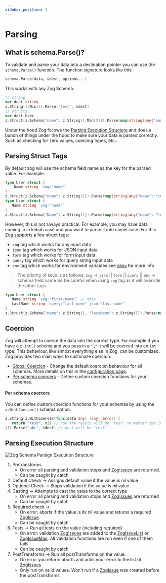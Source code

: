 ```yaml
---
sidebar_position: 3
---
```


# Parsing

## What is schema.Parse()?

To validate and parse your data into a destination pointer you can use the `schema.Parse()` function. The function signature looks like this:

```go
schema.Parse(data, &dest, options...)
```

This works with any Zog Schema:

```go
// string
var dest string
z.String().Min(3).Parse("test", &dest)
// structs
var dest User
z.Struct(z.Schema{"name": z.String().Min(3)}).Parse(map[string]any{"name": "test"}, &dest)
```

Under the hood Zog follows the [Parsing Execution Structure](#parsing-execution-structure) and does a bunch of things under the hood to make sure your data is parsed correctly. Such as checking for zero values, coercing types, etc...

## Parsing Struct Tags

By default zog will use the schema field name as the key for the parsed value. For example:

```go
type User struct {
	Name string `zog:"name"`
}
z.Struct(z.Schema{"name": z.String()}).Parse(map[string]any{"name": "test"}, &User{}) // note zog will fetch the value as map[name]
type User struct {
   Name string `zog:"name"`
}
z.Struct(z.Schema{"Name": z.String()}).Parse(map[string]any{"name": "test"}, &User{}) // note zog will fetch the value as map[Name]
```

However, this is not always practical. For example, you may have data coming in in kebab case and you want to parse it into camel case. For this Zog supports a few struct tags:

- `zog` tag which works for any input data
- `json` tag which works for JSON input data
- `form` tag which works for form input data
- `query` tag which works for query string input data
- `env` tag which works for environment variables see [zenv](/packages/zenv) for more info

> The priority of keys is as follows:
> `zog` -> `json` || `form` || `query` || `env` -> schema field name
> So be careful when using `zog` tag as it will override the other tags.

```go
type User struct {
   Name string `zog:"first-name"` // this
   LastName string `query:"last_name" json:"last-name"`
}
z.Struct(z.Schema{"name": z.String(), "lastName": z.String()}).Parse(map[string]any{"first-name": "test", "lastName": "Doe"}, &User{})
```

## Coercion

Zog will attempt to coerce the data into the correct type. For example if you have a `z.Int()` schema and you pass in a `"1"` it will be coerced into an `int` type. This behaviour, like almost everything else in Zog, can be customized. Zog provides two main ways to customize coercion:

- [Global Coercion](/configuration#coercion) - Change the default coercion behaviour for all schemas. More details on this in the [configuration page](/configuration#coercion).
- [Per schema coercers](#per-schema-coercers) - Define custom coercion functions for your schemas.

#### Per schema coercers

You can define custom coercion functions for your schemas by using the `z.WithCoercer()` schema option.

```go
z.String(z.WithCoercer(func(data any) (any, error) {
   return "test", nil // now the result will be "test" no matter the input
})).Parse("abc", &dest) // dest will be "test"
```

## Parsing Execution Structure

![Zog Schema Parsign Execution Structure](./img/parsing-workflow.png)

1. Pretransforms
   - On error all parsing and validation stops and [ZogIssues](/errors) are returned.
   - Can be caught by catch
2. Default Check -> Assigns default value if the value is nil value
3. Optional Check -> Stops validation if the value is nil value
4. Casting -> Attempts to cast the value to the correct type
   - On error all parsing and validation stops and [ZogIssues](/errors) are returned
   - Can be caught by catch
5. Required check ->
   - On error: aborts if the value is its nil value and returns a required [ZogIssue](/errors).
   - Can be caught by catch
6. Tests -> Run all tests on the value (including required)
   - On error: validation [ZogIssues](/errors) are added to the [ZogIssueList](/errors#zogissuelist) or [ZogIssueMap](/errors#zogissuelist). All validation functions are run even if one of them fails.
   - Can be caught by catch
7. PostTransforms -> Run all postTransforms on the value.
   - On error you return: aborts and adds your error to the list of [ZogIssues](/errors)
   - Only run on valid values. Won't run if a [ZogIssue](/errors) was created before the postTransforms
